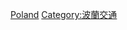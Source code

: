 {{Commons cat|Road transport in Poland}}

[[Category:歐洲各國道路運輸|Poland]]
[[Category:波蘭交通|Category:波蘭交通]]